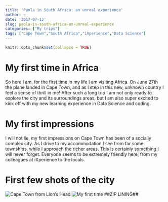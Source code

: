 ```yaml
---
title: 'Paola in South Africa: an unreal experience'
author: ~
date: '2017-07-13'
slug: paola-in-south-africa-an-unreal-experience
categories: ["My trips"]
tags: ["Cape Town","South Africa","iXperience","Data Science"]
---
```


```r
knitr::opts_chunk$set(collapse = TRUE)
```

# My first time in Africa

So here I am, for the first time in my life I am visiting Africa. On June 27th the plane landed in Cape Town, and as I step in this new, unknown country I feel a sense of thrill in me! After such a long trip I am not only ready to explore the city and its surroundings areas, but I am also super excited to kick off with my new learning experience in Data Science and coding.

# My first impressions
I will not lie, my first impressions on Cape Town has been of a socially complex city. As I drive to my accommodation I see from far some townships, while I approach the richer areas. This is certainly something I will never forget.
Everyone seems to be extremely friendly here, from my colleagues at iXperience to the locals. 

# First few shots of the city
![Cape Town from Lion's Head](C:\Users\Paola\Downloads\heyhey2.jpeg)
![My first time ##ZIP LINING##](C:\Users\Paola\Downloads\heyhey2.jpeg)